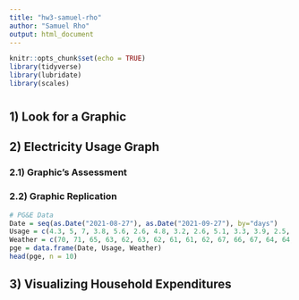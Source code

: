 ```yaml
---
title: "hw3-samuel-rho"
author: "Samuel Rho"
output: html_document
---
```


```r
knitr::opts_chunk$set(echo = TRUE)
library(tidyverse)
library(lubridate)
library(scales)
```

# {.tabset .tabset-fade .tabset-pills}
## 1) Look for a Graphic



## 2) Electricity Usage Graph

### 2.1) Graphic's Assessment

### 2.2) Graphic Replication
```r
# PG&E Data
Date = seq(as.Date("2021-08-27"), as.Date("2021-09-27"), by="days")
Usage = c(4.3, 5, 7, 3.8, 5.6, 2.6, 4.8, 3.2, 2.6, 5.1, 3.3, 3.9, 2.5, 7.1, 3, 2.2, 6.1, 3.2, 3.2, 3.9, 5.6, 3.4, 3.3, 3.3, 4.4, 5.3, 2.9, 7.1, 3.3, 2.5, 3.1, 4.5)
Weather = c(70, 71, 65, 63, 62, 63, 62, 61, 61, 62, 67, 66, 67, 64, 64, 64, 65, 65, 62, 61, 62, 63, 64, 65, 68, 72, 65, 63, 63, 62, 62, 65)
pge = data.frame(Date, Usage, Weather)
head(pge, n = 10)
```


## 3) Visualizing Household Expenditures
